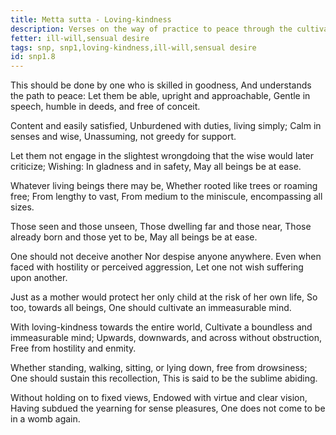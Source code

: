 ```yaml
---
title: Metta sutta - Loving-kindness
description: Verses on the way of practice to peace through the cultivation of loving-kindness for all beings without an exception and at all times whether one is standing, walking, sitting, or lying down.
fetter: ill-will,sensual desire
tags: snp, snp1,loving-kindness,ill-will,sensual desire
id: snp1.8
---
```


This should be done by one who is skilled in goodness,
And understands the path to peace:
Let them be able, upright and approachable,
Gentle in speech, humble in deeds, and free of conceit.

Content and easily satisfied,
Unburdened with duties, living simply;
Calm in senses and wise,
Unassuming, not greedy for support.

Let them not engage in the slightest wrongdoing
that the wise would later criticize;
Wishing: In gladness and in safety,
May all beings be at ease.

Whatever living beings there may be,
Whether rooted like trees or roaming free;
From lengthy to vast,
From medium to the miniscule, encompassing all sizes.

Those seen and those unseen,
Those dwelling far and those near,
Those already born and those yet to be,
May all beings be at ease.

One should not deceive another
Nor despise anyone anywhere.
Even when faced with hostility or perceived aggression,
Let one not wish suffering upon another.

Just as a mother would protect
her only child at the risk of her own life,
So too, towards all beings,
One should cultivate an immeasurable mind.

With loving-kindness towards the entire world,
Cultivate a boundless and immeasurable mind;
Upwards, downwards, and across without obstruction,
Free from hostility and enmity.

Whether standing, walking, sitting,
or lying down, free from drowsiness;
One should sustain this recollection,
This is said to be the sublime abiding.

Without holding on to fixed views,
Endowed with virtue and clear vision,
Having subdued the yearning for sense pleasures,
One does not come to be in a womb again.